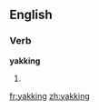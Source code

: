 ==English==

===Verb===
'''yakking'''
# {{present participle of|yak}}

[[fr:yakking]]
[[zh:yakking]]